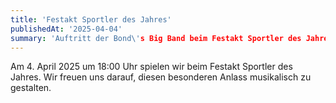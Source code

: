 ```yaml
---
title: 'Festakt Sportler des Jahres'
publishedAt: '2025-04-04'
summary: 'Auftritt der Bond\'s Big Band beim Festakt Sportler des Jahres'
---
```


Am 4. April 2025 um 18:00 Uhr spielen wir beim Festakt Sportler des Jahres. Wir freuen uns darauf, diesen besonderen Anlass musikalisch zu gestalten. 